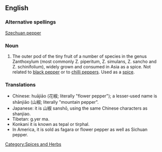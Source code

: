 ==English==
{{wikipedia}}

===Alternative spellings===
[[Szechuan pepper]]

===Noun===
{{en-noun}} 
# The outer pod of the tiny fruit of a number of species in the genus Zanthoxylum (most commonly Z. piperitum, Z. simulans, Z. sancho and Z. schinifolium), widely grown and consumed in Asia as a spice. Not related to [[black pepper]] or to [[chilli pepper]]s.  Used as a [[spice]].

===Translations===
{{rfc-level|Translations at L3+ (AutoFormat would have corrected level of Translations)}}
<!--from Wikipedia-->
*Chinese: huājiāo (花椒; literally "flower pepper"); a lesser-used name is shānjiāo (山椒; literally "mountain pepper".
*Japanese: it is 山椒 sanshō, using the same Chinese characters as shanjiao.
*Tibetan: g.yer ma.
*Konkani it is known as tepal or tirphal.
*In America, it is sold as fagara or flower pepper as well as Sichuan pepper.

[[Category:Spices and Herbs]]